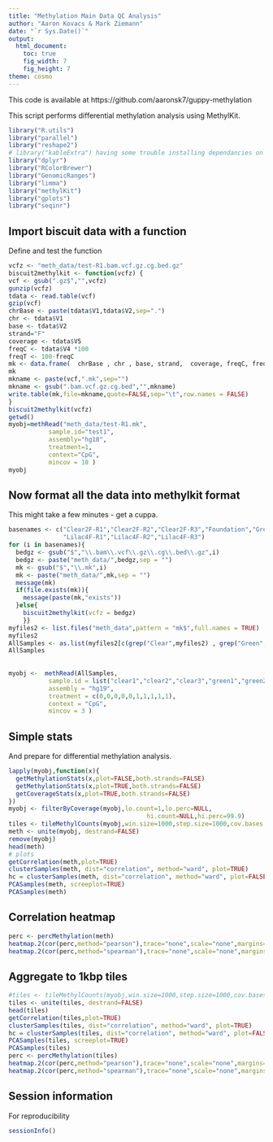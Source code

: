 ```yaml
---
title: "Methylation Main Data QC Analysis"
author: "Aaron Kovacs & Mark Ziemann"
date: "`r Sys.Date()`"
output:
  html_document:
    toc: true
    fig_width: 7
    fig_height: 7
theme: cosmo
---
```



This code is available at https://github.com/aaronsk7/guppy-methylation


This script performs differential methylation analysis using MethylKit.

```r

library("R.utils")
library("parallel")
library("reshape2")
# library("kableExtra") having some trouble installing dependancies on bio2
library("dplyr")
library("RColorBrewer")
library("GenomicRanges")
library("limma")
library("methylKit")
library("gplots")
library("seqinr")

```


## Import biscuit data with a function

Define and test the function

```r

vcfz <- "meth_data/test-R1.bam.vcf.gz.cg.bed.gz"
biscuit2methylkit <- function(vcfz) {
vcf <- gsub(".gz$","",vcfz)
gunzip(vcfz)
tdata <- read.table(vcf)
gzip(vcf)
chrBase <- paste(tdata$V1,tdata$V2,sep=".")
chr <- tdata$V1
base <- tdata$V2
strand="F"
coverage <- tdata$V5
freqC <- tdata$V4 *100 
freqT <- 100-freqC 
mk <- data.frame(  chrBase , chr , base, strand,  coverage, freqC, freqT )
mk
mkname <- paste(vcf,".mk",sep="")
mkname <- gsub(".bam.vcf.gz.cg.bed","",mkname)
write.table(mk,file=mkname,quote=FALSE,sep="\t",row.names = FALSE)
}
biscuit2methylkit(vcfz)
getwd()
myobj=methRead("meth_data/test-R1.mk",
           sample.id="test1",
           assembly="hg18",
           treatment=1,
           context="CpG",
           mincov = 10 )
myobj

```

## Now format all the data into methylkit format

This might take a few minutes - get a cuppa.

```r

basenames <- c("Clear2F-R1","Clear2F-R2","Clear2F-R3","Foundation","Green3F-R1","Green3F-R2","Green3F-R3",
               "Lilac4F-R1","Lilac4F-R2","Lilac4F-R3")
for (i in basenames){
  bedgz <- gsub("$","\\.bam\\.vcf\\.gz\\.cg\\.bed\\.gz",i)
  bedgz <- paste("meth_data/",bedgz,sep = "")
  mk <- gsub("$","\\.mk",i)
  mk <- paste("meth_data/",mk,sep = "")
  message(mk)
  if(file.exists(mk)){
    message(paste(mk,"exists"))
  }else{
    biscuit2methylkit(vcfz = bedgz)  
    }}
myfiles2 <- list.files("meth_data",pattern = "mk$",full.names = TRUE)
myfiles2
AllSamples <- as.list(myfiles2[c(grep("Clear",myfiles2) , grep("Green",myfiles2), grep("Lilac",myfiles2), grep("Foundation",myfiles2))])
AllSamples
            
            
myobj <-  methRead(AllSamples,
           sample.id = list("clear1","clear2","clear3","green1","green2","green3","Lilac1","Lilac2","Lilac3","Foundation"),
           assembly = "hg19",
           treatment = c(0,0,0,0,0,1,1,1,1,1),
           context = "CpG",
           mincov = 3 )

```

## Simple stats

And prepare for differential methylation analysis.

```r

lapply(myobj,function(x){
  getMethylationStats(x,plot=FALSE,both.strands=FALSE)
  getMethylationStats(x,plot=TRUE,both.strands=FALSE)
  getCoverageStats(x,plot=TRUE,both.strands=FALSE)
})
myobj <- filterByCoverage(myobj,lo.count=1,lo.perc=NULL,
                                      hi.count=NULL,hi.perc=99.9)
tiles <- tileMethylCounts(myobj,win.size=1000,step.size=1000,cov.bases = 10)
meth <- unite(myobj, destrand=FALSE)
remove(myobj)
head(meth)
# plots
getCorrelation(meth,plot=TRUE)
clusterSamples(meth, dist="correlation", method="ward", plot=TRUE)
hc = clusterSamples(meth, dist="correlation", method="ward", plot=FALSE)
PCASamples(meth, screeplot=TRUE)
PCASamples(meth)

```


## Correlation heatmap

```r

perc <- percMethylation(meth)
heatmap.2(cor(perc,method="pearson"),trace="none",scale="none",margins=c(7,7),main="Pearson")
heatmap.2(cor(perc,method="spearman"),trace="none",scale="none",margins=c(7,7),main="Spearman")

```

## Aggregate to 1kbp tiles

```r

#tiles <- tileMethylCounts(myobj,win.size=1000,step.size=1000,cov.bases = 10)
tiles <- unite(tiles, destrand=FALSE)
head(tiles)
getCorrelation(tiles,plot=TRUE)
clusterSamples(tiles, dist="correlation", method="ward", plot=TRUE)
hc = clusterSamples(tiles, dist="correlation", method="ward", plot=FALSE)
PCASamples(tiles, screeplot=TRUE)
PCASamples(tiles)
perc <- percMethylation(tiles)
heatmap.2(cor(perc,method="pearson"),trace="none",scale="none",margins=c(7,7),main="Pearson")
heatmap.2(cor(perc,method="spearman"),trace="none",scale="none",margins=c(7,7),main="Spearman")

```

## Session information

For reproducibility

```r

sessionInfo()

```